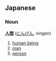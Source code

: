 ==Japanese==
===Noun===
'''[[人]][[間]]''' ([[にんげん]], ningen)

# [[human being]]
# [[man]]
# [[person]]